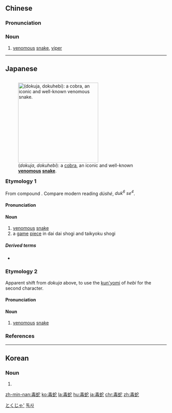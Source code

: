 ==Chinese==
{{zh-forms}}
{{wikipedia|lang=zh}}

===Pronunciation===
{{zh-pron
|m=dúshé
|c=duk6 se4
|h=pfs=thu̍k-sà
|mn=to̍k-chôa
|cat=n
}}

===Noun===
{{zh-noun}}

# [[venomous]] [[snake]], [[viper]]

{{zh-cat|Snakes}}

----

==Japanese==
<div style="float:right;">
{{wikipedia|lang=ja}}
{{wikipedia|Venomous snake}}
[[File:Indiancobra.jpg|thumb|250px|{{lang|ja|毒蛇}} (''dokuja'', ''dokuhebi''): a [[cobra]], an iconic and well-known '''[[venomous]] [[snake]]'''.]]
</div>

===Etymology 1===
{{ja-kanjitab|どく|じゃ|yomi=o}}
From {{etyl|ltc|ja|sort=とくじゃ'}} compound {{m|zh|毒蛇|tr=dowk zyæ|lit=poison + snake}}.  Compare modern {{etyl|cmn|-}} reading ''dúshé'', {{etyl|yue|-}} ''duk<sup>6</sup> se<sup>4</sup>''.

====Pronunciation====
{{ja-pron|yomi=goon|どくじゃ|acc=1|acc_ref=DJR,NHK}}

====Noun====
{{ja-noun|どくじゃ}}

# [[venomous]] [[snake]]
# a [[game]] [[piece]] in dai dai shogi and taikyoku shogi

=====Derived terms=====
* {{ja-r|毒蛇の口|どくじゃ の くち}}

===Etymology 2===
{{ja-kanjitab|どく|へび|yomi=j}}
Apparent shift from ''dokuja'' above, to use the [[訓読み#Japanese|kun'yomi]] of ''hebi'' for the second character.

====Pronunciation====
{{ja-pron|yomi=j|どくへび|acc=0|dev=2|acc_ref=DJR,NHK}}

====Noun====
{{ja-noun|どくへび}}

# [[venomous]] [[snake]]

===References===
<references/>

[[Category:ja:Snakes|とくじゃ']]

----

==Korean==
{{ko-hanjatab}}

===Noun===
{{ko-noun|hangeul=독사}}

# {{hanja form of|독사|[[venomous]] [[snake]]}}

[[Category:ko:Reptiles|독사]]

[[zh-min-nan:毒蛇]]
[[ko:毒蛇]]
[[la:毒蛇]]
[[hu:毒蛇]]
[[ja:毒蛇]]
[[chr:毒蛇]]
[[zh:毒蛇]]